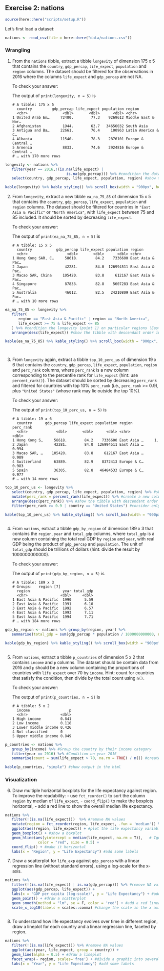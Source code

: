 ## Exercise 2: nations

```r
source(here::here("scripts/setup.R"))
```

Let's first load a dataset:

```r
nations <- read_csv(file = here::here("data/nations.csv"))
```

### Wrangling

1. From the `nations` tibble, extract a tibble `longevity` of dimension
   175 x 5 that contains the `country`, `gdp_percap`, `life_expect`,
   `population` and `region` columns.
   The dataset should be filtered for the observations in 2016 where the
   columns `life_expect` and `gdp_percap` are not NA.

   To check your answer:

   The output of `print(longevity, n = 5)` is

   ```
   # A tibble: 175 x 5
     country         gdp_percap life_expect population region
     <chr>                <dbl>       <dbl>      <dbl> <chr>
   1 United Arab Em…     72400.        77.3    9269612 Middle East & Nor…
   2 Afghanistan          1944.        63.7   34656032 South Asia
   3 Antigua and Ba…     22661.        76.4     100963 Latin America & C…
   4 Albania             11540.        78.3    2876101 Europe & Central …
   5 Armenia              8833.        74.6    2924816 Europe & Central …
   # … with 170 more rows
   ```
   
```r
longevity <- nations %>%
   filter(year == 2016,!(is.na(life_expect) |
                            is.na(gdp_percap))) %>% #condition the data set on year 2016, while removing NA data
   select(country, gdp_percap, life_expect, population, region) #show the country, gdp per capita, life expectency, population and region variable

kable(longevity) %>% kable_styling() %>% scroll_box(width = "900px", height = "300px") #output the data cleaning in a scroll box


```


2. From `longevity`, extract a new tibble `ea_na_75_85` of dimension 15 x 5
   that contains the `country`, `gdp_percap`, `life_expect`, `population` and
   `region` columns.
   The dataset should be filtered for countries in `"East Asia & Pacific"` or
   `"North America"`, with `life_expect` between 75 and 85 included.
   It should be sorted by decreasing `life_expect`.

   To check your answer:

   The output of `print(ea_na_75_85, n = 5)` is

   ```
   # A tibble: 15 x 5
     country           gdp_percap life_expect population region
     <chr>                  <dbl>       <dbl>      <dbl> <chr>
   1 Hong Kong SAR, C…     58618.        84.2    7336600 East Asia & Pac…
   2 Japan                 42281.        84.0  126994511 East Asia & Pac…
   3 Macao SAR, China     105420.        83.8     612167 East Asia & Pac…
   4 Singapore             87833.        82.8    5607283 East Asia & Pac…
   5 Australia             46012.        82.5   24210809 East Asia & Pac…
   # … with 10 more rows
   ```
      
```r
   
ea_na_75_85 <- longevity %>%
   filter(
      region == "East Asia & Pacific" | region == "North America",
      life_expect >= 75 & life_expect <= 85
   ) %>% #condition the longevity (point 1) on particular regions (East Asia & Pacific, North America) and between a life expectency of 75 and 85.
   arrange(desc(life_expect)) #show the tibble with descendant order in the life expectency column

kable(ea_na_75_85) %>% kable_styling() %>% scroll_box(width = "900px", height = "300px") #output the data cleaning in a scroll box

   
```
   
  

3. From `longevity` again, extract a tibble `top_10_perc_us` of dimension
   19 x 6 that contains the `country`, `gdp_percap`, `life_expect`,
   `population`, `region` and `perc_rank` columns, where
   `perc_rank` is a new column corresponding to the percentile rank for
   `life_expect` (hint: use `percent_rank()`). The dataset should be sorted
   by decreasing `perc_rank` and filtered for countries with top 10%
   `perc_rank` (i.e., `perc_rank` >= 0.9), plus `"United States"` (whose rank
   may lie outside the top 10%).

   To check your answer:

   The output of `print(top_10_perc_us, n = 5)` is

   ```
   # A tibble: 19 x 6
     country      gdp_percap life_expect population region      perc_rank
     <chr>             <dbl>       <dbl>      <dbl> <chr>           <dbl>
   1 Hong Kong S…     58618.        84.2    7336600 East Asia …     1.
   2 Japan            42281.        84.0  126994511 East Asia …     0.994
   3 Macao SAR, …    105420.        83.8     612167 East Asia …     0.989
   4 Switzerland      63889.        82.9    8372413 Europe & C…     0.983
   5 Spain            36305.        82.8   46484533 Europe & C…     0.977
   # … with 14 more rows
   ```
      
```r
   
top_10_perc_us <- longevity %>%
   select(country, gdp_percap, life_expect, population, region) %>% #show the country, gdp per capita, life expectency, population and region variable
   mutate(perc_rank = percent_rank(life_expect)) %>% #create a new column corresponding to the life expectency percentile rank
   arrange(desc(perc_rank)) %>% #show the tibble with descendant order in the percentile rank column
   filter(perc_rank >= 0.9 | country == "United States") #consider only the values where the percentile rank is larger or equal to 0.9. We want also to show the values for the US.

kable(top_10_perc_us) %>% kable_styling() %>% scroll_box(width = "900px", height = "300px") #output the data cleaning in a scroll box
   
```
   

4. From `nations`, extract a tibble `gdp_by_region` of dimension 189 x 3
   that contains the `region`, `year` and `total_gdp` columns, where
   `total_gdp` is a new column containing the total real GDP by
   `region` and `year`, with real GDP being the product of `gdp_percap` and
   `population`. The unit of `total_gdp` should be trillions of dollars
   (hint: divide the result by 1000000000000).

   To check your answer:

   The output of `print(gdp_by_region, n = 5)` is

   ```
   # A tibble: 189 x 3
   # Groups:   region [7]
     region               year total_gdp
     <chr>               <dbl>     <dbl>
   1 East Asia & Pacific  1990      5.59
   2 East Asia & Pacific  1991      6.10
   3 East Asia & Pacific  1992      6.57
   4 East Asia & Pacific  1993      7.11
   5 East Asia & Pacific  1994      7.71
   # … with 184 more rows
   ```
      
```r
   
gdp_by_region <- nations %>% group_by(region, year) %>%
   summarise(total_gdp = sum(gdp_percap * population / 1000000000000, na.rm = TRUE)) #show the region and year variable from the nations data, while creating a new variable (with the gdp_percap and population variable in the nations dataset) corresponding to the total real GDP (unit in trillion)

kable(gdp_by_region) %>% kable_styling() %>% scroll_box(width = "900px", height = "300px") #output the data cleaning in a scroll box
   
```
   

   
5. From `nations`, extract a tibble `p_countries` of dimension 5 x 2
   that contains `income` and `p` columns. The dataset should be
   contain data from 2016 and `p` should be a new column
   containing the proportions of countries with `life_expect` over 70 by
   `income`.
   Hint: count for countries that satisfy the condition, then divide
   by the total count using `n()`.

   To check your answer:

   The output of `print(p_countries, n = 5)` is

   ```
   # A tibble: 5 x 2
     income                  p
     <chr>               <dbl>
   1 High income         0.841
   2 Low income          0.118
   3 Lower middle income 0.426
   4 Not classified      0
   5 Upper middle income 0.849
   ```
      
```r

p_countries <- nations %>%
   group_by(income) %>% #Group the country by their income category
   filter(year == 2016) %>% #Condition on year 2016
   summarise(count = sum(life_expect > 70, na.rm = TRUE) / n()) #create a new variable showing  the proportions of countries with a life expectency over 70 year

kable(p_countries, "simple") #show output in the html


```
   
   

### Visualization

6. Draw multiple horizontal boxplots for the life expectancy against region.
   To improve the readability:
       - use `fct_reorder()` to sort the column `region` by
          median of `life_expect`,
       - `coord_flip()` to make the boxplots horizontal,
       - add a red line to show the overall median life expectancy.
      
```r

nations %>%
   filter(!(is.na(life_expect)))  %>% #remove NA values
   mutate(region = fct_reorder(region, life_expect, .fun = 'median')) %>% #sort the ordering based on life expectancy median
   ggplot(aes(region, life_expect)) + #plot the life expectancy variable against region
   geom_boxplot() + #show a boxplot
   geom_hline(aes(yintercept = median(life_expect, na.rm = T)),   # Ignore NA values for mean
               color = "red", size = 0.5) +
   coord_flip() + #make it horizontal
   labs(x = "Region", y = "Life Expectancy") #add some labels

```



7. Draw a scatterplot for `life_exp` against `gdp_percap` with a linear
   regression line (without standard errors), using a log-scale for the
   x-axis.
      
```r
   
nations %>%
   filter(!(is.na(life_expect) | is.na(gdp_percap))) %>% #remove NA values in the variable in question
   ggplot(aes(gdp_percap, life_expect)) +
   labs(x = "GDP per capita (log-scale)", y = "Life Expectancy") + #add some labels
   geom_point() + #draw a scatterplot
   geom_smooth(method = "lm", se = F, color = 'red') + #add a red linear regression without the stardard error
   scale_x_log10(labels = scales::comma) #change the scale in the x axis
   
```
   
  

8. To understand how life expectancy evolves over time in different region, draw 
   a lineplot for each country and a linear regression line, faceted by region.
      
```r
   
nations %>%
   filter(!(is.na(life_expect))) %>% #remove NA values
   ggplot(aes(year, life_expect, group = country)) +
   geom_line(alpha = 0.5) + #draw a lineplot
   facet_wrap(~ region, scales='free') + #divide a graphic into several panels, corresponding to the region difference
   labs(x = "Year", y = "Life Expectancy") #add some labels

```
   